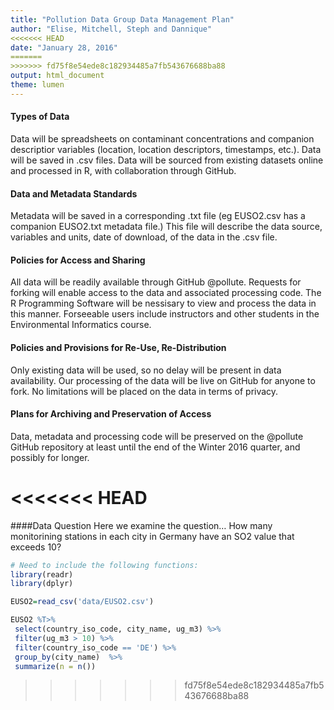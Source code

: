 ```yaml
---
title: "Pollution Data Group Data Management Plan"
author: "Elise, Mitchell, Steph and Dannique"
<<<<<<< HEAD
date: "January 28, 2016"
=======
>>>>>>> fd75f8e54ede8c182934485a7fb543676688ba88
output: html_document
theme: lumen
---
```


#### Types of Data
Data will be spreadsheets on contaminant concentrations and companion descriptior variables (location, location descriptors, timestamps, etc.).
Data will be saved in .csv files.
Data will be sourced from existing datasets online and processed in R, with collaboration through GitHub.


#### Data and Metadata Standards
Metadata will be saved in a corresponding .txt file (eg EUSO2.csv has a companion EUSO2.txt metadata file.) This file will describe the data source, variables and units, date of download, of the data in the .csv file.

#### Policies for Access and Sharing
All data will be readily available through GitHub @pollute.  Requests for forking will enable access to the data and associated processing code. The R Programming Software will be nessisary to view and process the data in this manner. Forseeable users include instructors and other students in the Environmental Informatics course.

#### Policies and Provisions for Re-Use, Re-Distribution
Only existing data will be used, so no delay will be present in data availability. Our processing of the data will be live on GitHub for anyone to fork. No limitations will be placed on the data in terms of privacy.

#### Plans for Archiving and Preservation of Access
Data, metadata and processing code will be preserved on the @pollute GitHub repository at least until the end of the Winter 2016 quarter, and possibly for longer.

<<<<<<< HEAD
=======
####Data Question
Here we examine the question... How many monitorining stations in each city in Germany have an SO2 value that exceeds 10?

```r
# Need to include the following functions:
library(readr)
library(dplyr)

EUSO2=read_csv('data/EUSO2.csv')

EUSO2 %T>% 
 select(country_iso_code, city_name, ug_m3) %>% 
 filter(ug_m3 > 10) %>% 
 filter(country_iso_code == 'DE') %>% 
 group_by(city_name)  %>% 
 summarize(n = n())
```
>>>>>>> fd75f8e54ede8c182934485a7fb543676688ba88

